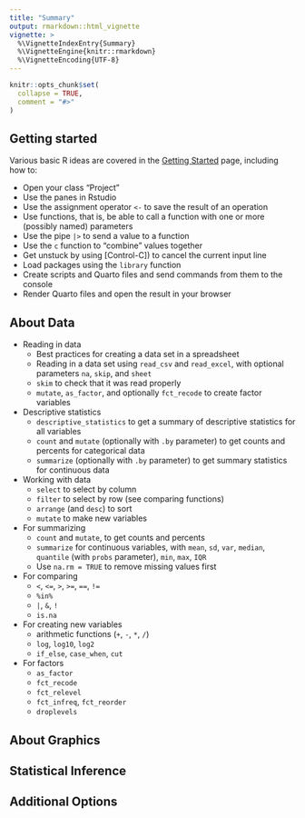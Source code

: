 ```yaml
---
title: "Summary"
output: rmarkdown::html_vignette
vignette: >
  %\VignetteIndexEntry{Summary}
  %\VignetteEngine{knitr::rmarkdown}
  %\VignetteEncoding{UTF-8}
---
```


```r
knitr::opts_chunk$set(
  collapse = TRUE,
  comment = "#>"
)
```

## Getting started

Various basic R ideas are covered in the [Getting Started](starting) page, including how to:

-   Open your class "Project"
-   Use the panes in Rstudio
-   Use the assignment operator `<-` to save the result of an operation
-   Use functions, that is, be able to call a function with one or more (possibly named) parameters
-   Use the pipe `|>` to send a value to a function
-   Use the `c` function to "combine" values together
-   Get unstuck by using [Control-C]) to cancel the current input line
-   Load packages using the `library` function
-   Create scripts and Quarto files and send commands from them to the console
-   Render Quarto files and open the result in your browser

## About Data

-   Reading in data
    -   Best practices for creating a data set in a spreadsheet
    -   Reading in a data set using `read_csv` and `read_excel`, with optional parameters `na`, `skip`, and `sheet`
    -   `skim` to check that it was read properly
    -   `mutate`, `as_factor`, and optionally `fct_recode` to create factor variables
-   Descriptive statistics
    -   `descriptive_statistics` to get a summary of descriptive statistics for all variables
    -   `count` and `mutate` (optionally with `.by` parameter) to get counts and percents for categorical data
    -   `summarize` (optionally with `.by` parameter) to get summary statistics for continuous data
-   Working with data
    -   `select` to select by column
    -   `filter` to select by row (see comparing functions)
    -   `arrange` (and `desc`) to sort
    -   `mutate` to make new variables
-   For summarizing
    -   `count` and `mutate`, to get counts and percents
    -   `summarize` for continuous variables, with `mean`, `sd`, `var`, `median`, `quantile` (with `probs` parameter), `min`, `max`, `IQR`
    -   Use `na.rm = TRUE` to remove missing values first
-   For comparing
    -   `<`, `<=`, `>`, `>=`, `==`, `!=`
    -   `%in%`
    -   `|`, `&`, `!`
    -   `is.na`
-   For creating new variables
    -   arithmetic functions (`+`, `-`, `*`, `/`)
    -   `log`, `log10`, `log2`
    -   `if_else`, `case_when`, `cut`
-   For factors
    -   `as_factor`
    -   `fct_recode`
    -   `fct_relevel`
    -   `fct_infreq`, `fct_reorder`
    -   `droplevels`

## About Graphics

## Statistical Inference

## Additional Options
